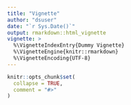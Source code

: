 ```yaml
---
title: "Vignette"
author: "dsuser"
date: "`r Sys.Date()`"
output: rmarkdown::html_vignette
vignette: >
  %\VignetteIndexEntry{Dummy Vignette}
  %\VignetteEngine{knitr::rmarkdown}
  %\VignetteEncoding{UTF-8}
---
```


```r
knitr::opts_chunk$set(
  collapse = TRUE,
  comment = "#>"
)
```

